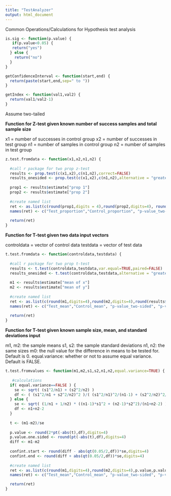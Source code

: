 ```yaml
---
title: "TestAnalyzer"
output: html_document
---
```


Common Operations/Calculations for Hypothesis test analysis
```r
is.sig <- function(p.value) {
   if(p.value<0.05) {
   return("yes")
  } else {
    return("no")
  } 
}

getConfidenceInterval <- function(start,end) {
  return(paste(start,end,sep=" to "))
}

getIndex <- function(val1,val2) {
  return(val1/val2-1)
}

```

Assume two-tailed

**Function for Z-test given known number of success samples and total sample size**

x1 = number of successes in control group
x2 = number of successes in test group
n1 = number of samples in control group
n2 = number of samples in test group

```r
z.test.fromdata <- function(x1,x2,n1,n2) {
  
  #call r package for two prop z-test
  results <- prop.test(c(x1,x2),c(n1,n2),correct=FALSE)
  results_onesided <- prop.test(c(x1,x2),c(n1,n2),alternative = "greater",correct=FALSE)
  
  prop1 <- results$estimate["prop 1"]
  prop2 <- results$estimate["prop 2"]
  
  #create named list
  ret <- as.list(c(round(prop1,digits = 4),round(prop2,digits=4), round(results$p.value,digits=4),round(results_onesided$p.value,digits=4),getConfidenceInterval(round(results$conf.int[1],digits=4),round(results$conf.int[2],digits=4)),round(getIndex(prop1,prop2),digits=4),is.sig(results$p.value)))
  names(ret) <- c("Test_proportion","Control_proportion", "p-value_two-sided", "p-value_one-sided","Confidence_Interval_95_perc","Index","Significant")
  
  return(ret)
}
```

**Function for T-test given two data input vectors**

controldata = vector of control data
testdata = vector of test data

```r
t.test.fromdata <- function(controldata,testdata) {
  
  #call r package for two prop t-test
  results <- t.test(controldata,testdata,var.equal=TRUE,paired=FALSE)
  results_onesided <- t.test(controldata,testdata,alternative = "greater", var.equal=TRUE,paired=FALSE)
  
  m1 <- results$estimate["mean of x"]
  m2 <- results$estimate["mean of y"]
  
  #create named list
  ret <- as.list(c(round(m1,digits=4),round(m2,digits=4),round(results$p.value,digits=4),round(results_onesided$p.value,digits=4),getConfidenceInterval(round(results$conf.int[1],digits=4),round(results$conf.int[2],digits=4)),  round(getIndex(m1,m2),digits=4),is.sig(results$p.value)))
  names(ret) <- c("Test_mean","Control_mean", "p-value_two-sided", "p-value_one-sided","Confidence_Interval_95_perc","Index","Significant")
  
  return(ret)
}
```


**Function for T-test given known sample size, mean, and standard deviations input**

m1, m2: the sample means
s1, s2: the sample standard deviations
n1, n2: the same sizes
m0: the null value for the difference in means to be tested for. Default is 0. 
equal.variance: whether or not to assume equal variance. Default is FALSE. 

```r
t.test.fromvalues <- function(m1,m2,s1,s2,n1,n2,equal.variance=TRUE) {
 
   #calculations
  if( equal.variance==FALSE ) {
    se <- sqrt( (s1^2/n1) + (s2^2/n2) )
    df <- ( (s1^2/n1 + s2^2/n2)^2 )/( (s1^2/n1)^2/(n1-1) + (s2^2/n2)^2/(n2-1) )
  } else {
    se <- sqrt( (1/n1 + 1/n2) * ((n1-1)*s1^2 + (n2-1)*s2^2)/(n1+n2-2) ) 
    df <- n1+n2-2
  }  
  
  t <- (m1-m2)/se
  
  p.value <- round(2*pt(-abs(t),df),digits=4)
  p.value.one.sided <- round(pt(-abs(t),df),digits=4)
  diff <- m1-m2
  
  confint.start <- round(diff - abs(qt(0.05/2,df))*se,digits=4)
  confint.end <- round(diff + abs(qt(0.05/2,df))*se,digits=4)
  
  #create named list
  ret <- as.list(c(round(m1,digits=4),round(m2,digits=4),p.value,p.value.one.sided, getConfidenceInterval(confint.start,confint.end),round(getIndex(m1,m2),digits=4),is.sig(p.value)))
  names(ret) <- c("Test_mean","Control_mean", "p-value_two-sided", "p-value_one-sided","Confidence_Interval_95_perc","Index","Significant")

  return(ret) 
}
```